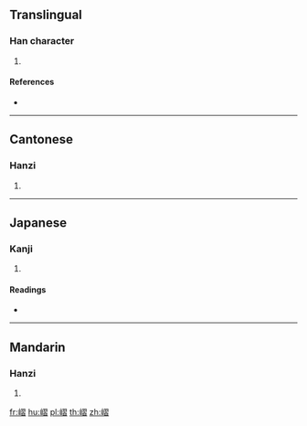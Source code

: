 {{character info/new}}
==Translingual==

===Han character===
{{Han char|rn=46|rad=山|as=11|sn=14|four=27762|canj=USMA|ids=⿰山習}}

# {{defn|Han|sort=山11}}

====References====
* {{Han ref|kx=0319.111|dkj=08442|dj=0619.200|hdz=10795.200|uh=5D8D|ud=23949|bh=E1AF|bd=57775}}

----

==Cantonese==

===Hanzi===
{{yue-hanzi|jyut=[[zaap6]]|y=jaap6}}

# {{defn|lang=yue|sort=山11}}

----

==Japanese==

===Kanji===
{{ja-kanji|grade=|rs=山11}}

# {{defn|lang=ja|sort=山11}}

====Readings====
* {{ja-readings|on=[[しふ]] (shifu)|kun=}}

----

==Mandarin==

===Hanzi===
{{cmn-hanzi|pin=[[xí]] ([[xi2]])|wg=hsi<sup>2</sup>}}

# {{defn|lang=cmn|sort=山11}}

[[fr:嶍]]
[[hu:嶍]]
[[pl:嶍]]
[[th:嶍]]
[[zh:嶍]]